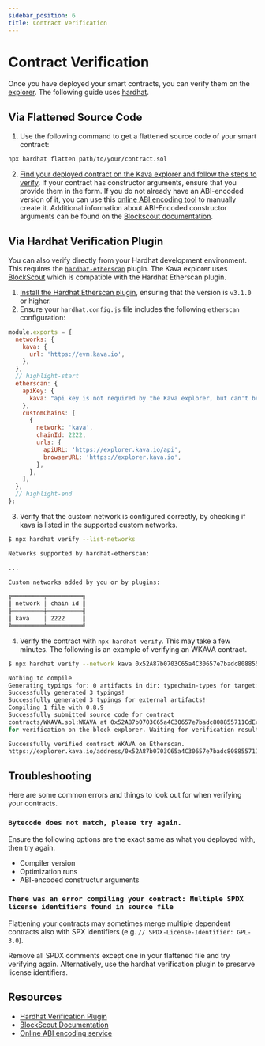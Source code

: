 ```yaml
---
sidebar_position: 6
title: Contract Verification
---
```


# Contract Verification

Once you have deployed your smart contracts, you can verify them on the
[explorer]. The following guide uses [hardhat].

## Via Flattened Source Code

1. Use the following command to get a flattened source code of your smart contract:

```bash
npx hardhat flatten path/to/your/contract.sol
```

2. [Find your deployed contract on the Kava explorer and follow the steps to verify][blockscout-verify].
   If your contract has constructor arguments, ensure that you provide them in
   the form. If you do not already have an ABI-encoded version of it, you can
   use this [online ABI encoding tool][abi-encoder] to manually
   create it. Additional information about ABI-Encoded constructor arguments can
   be found on the [Blockscout documentation][blockscout-abi-constructor].

## Via Hardhat Verification Plugin

You can also verify directly from your Hardhat development environment. This
requires the [`hardhat-etherscan`][hardhat-etherscan] plugin. The Kava explorer uses [BlockScout]
which is compatible with the Hardhat Etherscan plugin.

1. [Install the Hardhat Etherscan plugin][hardhat-etherscan], ensuring
   that the version is `v3.1.0` or higher.
2. Ensure your `hardhat.config.js` file includes the following `etherscan`
   configuration:

```js title="hardhat.config.js"
module.exports = {
  networks: {
    kava: {
      url: 'https://evm.kava.io',
    },
  },
  // highlight-start
  etherscan: {
    apiKey: {
      kava: "api key is not required by the Kava explorer, but can't be empty",
    },
    customChains: [
      {
        network: 'kava',
        chainId: 2222,
        urls: {
          apiURL: 'https://explorer.kava.io/api',
          browserURL: 'https://explorer.kava.io',
        },
      },
    ],
  },
  // highlight-end
};
```

3. Verify that the custom network is configured correctly, by checking if kava
   is listed in the supported custom networks.

```bash
$ npx hardhat verify --list-networks

Networks supported by hardhat-etherscan:

...

Custom networks added by you or by plugins:

╔═════════╤══════════╗
║ network │ chain id ║
╟─────────┼──────────╢
║ kava    │ 2222     ║
╚═════════╧══════════╝
```

4. Verify the contract with `npx hardhat verify`. This may take a few minutes.
   The following is an example of verifying an WKAVA contract.

```bash
$ npx hardhat verify --network kava 0x52A87b0703C65a4C30657e7badc808855711CdEc

Nothing to compile
Generating typings for: 0 artifacts in dir: typechain-types for target: ethers-v5
Successfully generated 3 typings!
Successfully generated 3 typings for external artifacts!
Compiling 1 file with 0.8.9
Successfully submitted source code for contract
contracts/WKAVA.sol:WKAVA at 0x52A87b0703C65a4C30657e7badc808855711CdEc
for verification on the block explorer. Waiting for verification result...

Successfully verified contract WKAVA on Etherscan.
https://explorer.kava.io/address/0x52A87b0703C65a4C30657e7badc808855711CdEc#code
```

## Troubleshooting

Here are some common errors and things to look out for when verifying your
contracts.

### `Bytecode does not match, please try again.`

Ensure the following options are the exact same as what you deployed with, then
try again.

- Compiler version
- Optimization runs
- ABI-encoded constructur arguments

### `There was an error compiling your contract: Multiple SPDX license identifiers found in source file`

Flattening your contracts may sometimes merge multiple dependent contracts also
with SPX identifiers (e.g. `// SPDX-License-Identifier: GPL-3.0`).

Remove all SPDX comments except one in your flattened file and try verifying
again. Alternatively, use the hardhat verification plugin to preserve license
identifiers.

## Resources

- [Hardhat Verification Plugin][hardhat-etherscan]
- [BlockScout Documentation][blockscout-docs]
- [Online ABI encoding service][abi-encoder]

[abi-encoder]: https://abi.hashex.org/
[explorer]: https://explorer.kava.io
[hardhat]: https://hardhat.org/
[hardhat-etherscan]: https://hardhat.org/plugins/nomiclabs-hardhat-etherscan
[blockscout]: https://github.com/blockscout/blockscout
[blockscout-docs]: https://docs.blockscout.com/
[blockscout-abi-constructor]: https://docs.blockscout.com/for-users/abi-encoded-constructor-arguments
[blockscout-verify]: https://docs.blockscout.com/for-users/verifying-a-smart-contract
